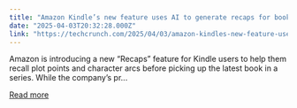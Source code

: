 ```yaml
---
title: "Amazon Kindle’s new feature uses AI to generate recaps for books in a series"
date: "2025-04-03T20:32:28.000Z"
link: "https://techcrunch.com/2025/04/03/amazon-kindles-new-feature-uses-ai-to-generate-recaps-for-books-in-a-series/"
---
```


Amazon is introducing a new &#8220;Recaps&#8221; feature for Kindle users to help them recall plot points and character arcs before picking up the latest book in a series. While the company&#8217;s pr...

[Read more](https://techcrunch.com/2025/04/03/amazon-kindles-new-feature-uses-ai-to-generate-recaps-for-books-in-a-series/)
